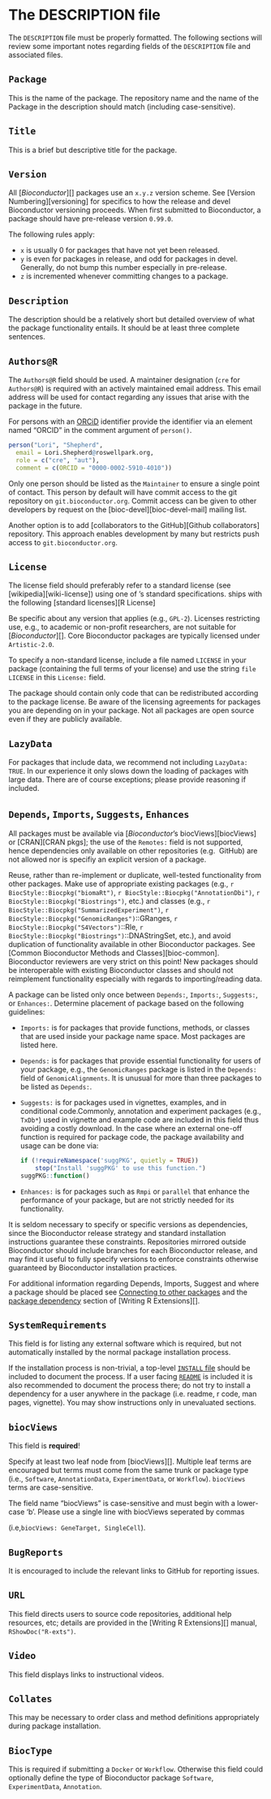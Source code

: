 # The DESCRIPTION file {#description}

The `DESCRIPTION` file must be properly formatted.
The following sections will review some important notes regarding fields of the
`DESCRIPTION` file and associated files.

## `Package` {#description-pkg}

This is the name of the package. The repository name and the name of the Package
in the description should match (including case-sensitive).

## `Title` {#description-title}

This is a brief but descriptive title for the package.

## `Version` {#description-ver}

All [_Bioconductor_][] packages use an `x.y.z` version scheme.
See [Version Numbering][versioning] for specifics to how the release
and devel Bioconductor versioning proceeds.  When
first submitted to Bioconductor, a package should have pre-release version
`0.99.0`.

The following rules apply:

- `x` is usually 0 for packages that have not yet been released.
- `y` is even for packages in release, and odd for packages in devel.
  Generally, do not bump this number especially in pre-release.
- `z` is incremented whenever committing changes to a package.

## `Description` {#description-description}

The description should be a relatively short but detailed overview of what the
package functionality entails.  It should be at least three complete sentences.

## `Authors@R` {#description-authors}

The `Authors@R` field should be used.
A maintainer designation (`cre` for `Authors@R`) is required with an actively
maintained email address.  This email address will be used for contact
regarding any issues that arise with the package in the future.

For persons with an [ORCiD](https://orcid.org/) identifier provide the
identifier via an element named “ORCID” in the comment argument of `person()`.

```r
person("Lori", "Shepherd",
  email = Lori.Shepherd@roswellpark.org,
  role = c("cre", "aut"),
  comment = c(ORCID = "0000-0002-5910-4010"))
```

Only one person should be listed as the `Maintainer` to ensure a single point
of contact.  This person by default will have commit access to the git
repository on `git.bioconductor.org`.  Commit access can be given to other
developers by request on the [bioc-devel][bioc-devel-mail] mailing list.

Another option is to add [collaborators to the <i class="fab fa-github"></i>
GitHub][Github collaborators] repository.  This approach enables development by many but restricts
push access to `git.bioconductor.org`.


## `License` {#description-license}

The license field should preferably refer to a standard license (see
[wikipedia][wiki-license]) using one of <i class="fab fa-r-project"></i>’s
standard specifications. <i class="fab fa-r-project"></i> ships with the
following [standard licenses][R License]

Be specific about any version that applies (e.g., `GPL-2`).
Licenses restricting use, e.g., to academic or non-profit researchers, are not
suitable for [_Bioconductor_][]. Core Bioconductor packages are typically
licensed under `Artistic-2.0`.

To specify a non-standard license, include a file named `LICENSE` in your
package (containing the full terms of your license) and use the string `file
LICENSE` in this `License:` field.

The package should contain only code that can be redistributed according to the
package license.  Be aware of the licensing agreements for packages you are
depending on in your package.  Not all packages are open source even if they
are publicly available.

## `LazyData` {#description-lazydata}

For packages that include data, we recommend not including `LazyData: TRUE`.
In our experience it only slows down the loading of packages with large
data. There are of course exceptions; please provide reasoning if included.

## `Depends`, `Imports`, `Suggests`, `Enhances` {#depends-imports-suggests-enhances}

All packages must be available via [_Bioconductor_'s biocViews][biocViews] or
[CRAN][CRAN pkgs]; the use of the `Remotes:` field is not supported, hence dependencies only
available on other repositories (e.g. <i class="fab fa-github"></i> GitHub) are
not allowed nor is specifiy an explicit version of a package.

Reuse, rather than re-implement or duplicate, well-tested functionality from
other packages.  Make use of appropriate existing packages (e.g.,
`r BiocStyle::Biocpkg("biomaRt")`,
`r BiocStyle::Biocpkg("AnnotationDbi")`,
`r BiocStyle::Biocpkg("Biostrings")`, etc.) and classes (e.g.,
`r BiocStyle::Biocpkg("SummarizedExperiment")`,
`r BiocStyle::Biocpkg("GenomicRanges")`::GRanges,
`r BiocStyle::Biocpkg("S4Vectors")`::Rle,
`r BiocStyle::Biocpkg("Biostrings")`::DNAStringSet, etc.), and
avoid duplication of functionality available in other Bioconductor packages.
See [Common Bioconductor Methods and Classes][bioc-common].
Bioconductor reviewers are very strict on this point!  New packages should be
interoperable with existing Bioconductor classes and should not reimplement
functionality especially with regards to importing/reading data.

A package can be listed only once between `Depends:`, `Imports:`, `Suggests:`,
or `Enhances:`.  Determine placement of package based on the following
guidelines:

- `Imports:` is for packages that provide functions, methods, or classes that
  are used inside your package name space.  Most packages are listed here.
- `Depends:` is for packages that provide essential functionality for users of
  your package, e.g., the `GenomicRanges` package is listed in the `Depends:`
  field of `GenomicAlignments`.
  It is unusual for more than three packages to be listed as `Depends:`.
- `Suggests:` is for packages used in vignettes, examples, and in conditional
  code.Commonly, annotation and experiment packages (e.g., `TxDb*`) used in
  vignette and example code are included in this field thus avoiding a costly
  download.  In the case where an external one-off function is required for
  package code, the package availability and usage can be done via:
  ```r
  if (!requireNamespace('suggPKG', quietly = TRUE))
      stop("Install 'suggPKG' to use this function.")
  suggPKG::function()
  ```
- `Enhances:` is for packages such as `Rmpi` or `parallel` that enhance the
  performance of your package, but are not strictly needed for its
  functionality.

It is seldom necessary to specify <i class="fab fa-r-project"></i> or specific
versions as dependencies, since the Bioconductor release strategy and
standard installation instructions guarantee these constraints.  Repositories
mirrored outside Bioconductor should include branches for each
Bioconductor release, and may find it useful to fully specify versions to
enforce constraints otherwise guaranteed by Bioconductor installation
practices.

For additional information regarding Depends, Imports, Suggest and where a
package should be placed see [Connecting to other
packages](https://kbroman.org/pkg_primer/pages/depends.html) and the [package
dependency](https://cran.r-project.org/doc/manuals/r-release/R-exts.html#Package-Dependencies)
section of [Writing R Extensions][].


## `SystemRequirements` {#description-sysdep}

This field is for listing any external software which is required, but not
automatically installed by the normal package installation process.

If the installation process is non-trivial, a top-level [`INSTALL` file](#sysdep) should
be included to document the process. If a user facing [`README`](#readme) is included it
is also recommended to document the process there; do not try to install a
dependency for a user anywhere in the package (i.e. readme, r code, man pages,
vignette). You may show instructions only in unevaluated sections.

## `biocViews` {#description-biocviews}

This field is **required**!

Specify at least two leaf node from [biocViews][].
Multiple leaf terms are encouraged but terms must come from the same trunk or
package type (i.e., `Software`, `AnnotationData`, `ExperimentData`, or
`Workflow`). `biocViews` terms are case-sensitive.

The field name "biocViews" is case-sensitive and must begin with a lower-case
'b'. Please use a single line with biocViews seperated by commas

(i.e,`biocViews: GeneTarget, SingleCell`). 

## `BugReports` {#description-bugreport}

It is encouraged to include the relevant links to <i class="fab fa-github"></i>
GitHub for reporting issues.

## `URL` {#description-url}

This field directs users to source code repositories, additional help
resources, etc; details are provided in the [Writing R Extensions][]
manual, `RShowDoc("R-exts")`.

## `Video` {#description-video}

This field displays links to instructional videos.

## `Collates` {#description-collate}

This may be necessary to order class and method definitions appropriately
during package installation.

## `BiocType` {#description-bioctype}

This is required if submitting a `Docker` or `Workflow`.
Otherwise this field could optionally define the type of Bioconductor package
`Software`, `ExperimentData`, `Annotation`.

